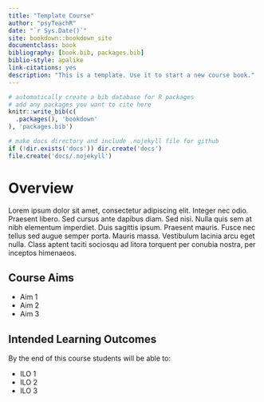 ```yaml
--- 
title: "Template Course"
author: "psyTeachR"
date: "`r Sys.Date()`"
site: bookdown::bookdown_site
documentclass: book
bibliography: [book.bib, packages.bib]
biblio-style: apalike
link-citations: yes
description: "This is a template. Use it to start a new course book."
---
```


```r
# automatically create a bib database for R packages
# add any packages you want to cite here
knitr::write_bib(c(
  .packages(), 'bookdown'
), 'packages.bib')

# make docs directory and include .nojekyll file for github
if (!dir.exists('docs')) dir.create('docs')
file.create('docs/.nojekyll')
```

# Overview {-}

Lorem ipsum dolor sit amet, consectetur adipiscing elit. Integer nec odio. Praesent libero. Sed cursus ante dapibus diam. Sed nisi. Nulla quis sem at nibh elementum imperdiet. Duis sagittis ipsum. Praesent mauris. Fusce nec tellus sed augue semper porta. Mauris massa. Vestibulum lacinia arcu eget nulla. Class aptent taciti sociosqu ad litora torquent per conubia nostra, per inceptos himenaeos. 

## Course Aims

* Aim 1
* Aim 2
* Aim 3

## Intended Learning Outcomes

By the end of this course students will be able to:

* ILO 1
* ILO 2
* ILO 3





